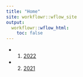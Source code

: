 ```yaml
---
title: "Home"
site: workflowr::wflow_site
output:
  workflowr::wflow_html:
    toc: false
---
```



* 1. [2022](2022.html)

* 2. [2021](2021.html)


